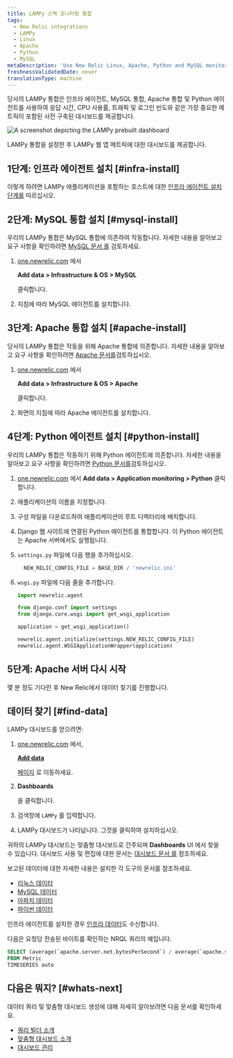 ```yaml
---
title: LAMPy 스택 모니터링 통합
tags:
  - New Relic integrations
  - LAMPy
  - Linux
  - Apache
  - Python
  - MySQL
metaDescription: 'Use New Relic Linux, Apache, Python and MySQL monitoring to get a dashboard with metrics from your LAMPy application.'
freshnessValidatedDate: never
translationType: machine
---
```



당사의 LAMPy 통합은 인프라 에이전트, MySQL 통합, Apache 통합 및 Python 에이전트를 사용하여 응답 시간, CPU 사용률, 트래픽 및 로그인 빈도와 같은 가장 중요한 메트릭이 포함된 사전 구축된 대시보드를 제공합니다.

<img
  title="Lampy dashboard"
  alt="A screenshot depicting the LAMPy prebuilt dashboard"
  src={infrastructureLampyDashboard}
/>

<figcaption>
  LAMPy 통합을 설정한 후 LAMPy 웹 앱 메트릭에 대한 대시보드를 제공합니다.
</figcaption>

## 1단계: 인프라 에이전트 설치 [#infra-install]

이렇게 하려면 LAMPy 애플리케이션을 포함하는 호스트에 대한 [인프라 에이전트 설치 단계를](/docs/infrastructure/install-infrastructure-agent/linux-installation/install-infrastructure-monitoring-agent-linux) 따르십시오.

## 2단계: MySQL 통합 설치 [#mysql-install]

우리의 LAMPy 통합은 MySQL 통합에 의존하여 작동합니다. 자세한 내용을 알아보고 요구 사항을 확인하려면 [MySQL 문서 를](/install/mysql/) 검토하세요.

1. [one.newrelic.com](https://one.newrelic.com) 에서

   <DNT>**Add data > Infrastructure & OS > MySQL**</DNT>

   클릭합니다.

2. 지침에 따라 MySQL 에이전트를 설치합니다.

## 3단계: Apache 통합 설치 [#apache-install]

당사의 LAMPy 통합은 작동을 위해 Apache 통합에 의존합니다. 자세한 내용을 알아보고 요구 사항을 확인하려면 [Apache 문서를](/docs/infrastructure/host-integrations/host-integrations-list/apache-monitoring-integration/)검토하십시오.

1. [one.newrelic.com](https://one.newrelic.com) 에서

   <DNT>**Add data > Infrastructure & OS > Apache**</DNT>

   클릭합니다.

2. 화면의 지침에 따라 Apache 에이전트를 설치합니다.

## 4단계: Python 에이전트 설치 [#python-install]

우리의 LAMPy 통합은 작동하기 위해 Python 에이전트에 의존합니다. 자세한 내용을 알아보고 요구 사항을 확인하려면 [Python 문서를](/docs/apm/agents/python-agent/getting-started/introduction-new-relic-python/)검토하십시오.

1. [one.newrelic.com](https://one.newrelic.com) 에서 <DNT>**Add data > Application monitoring > Python**</DNT> 클릭합니다.

2. 애플리케이션의 이름을 지정합니다.

3. 구성 파일을 다운로드하여 애플리케이션의 루트 디렉터리에 배치합니다.

4. Django 웹 사이트에 연결된 Python 에이전트를 통합합니다. 이 Python 에이전트는 Apache 서버에서도 실행됩니다.

5. `settings.py` 파일에 다음 행을 추가하십시오.

   ```py
     NEW_RELIC_CONFIG_FILE = BASE_DIR / 'newrelic.ini'
   ```

6. `wsgi.py` 파일에 다음 줄을 추가합니다.

   ```py
   import newrelic.agent

   from django.conf import settings 
   from django.core.wsgi import get_wsgi_application

   application = get_wsgi_application()

   newrelic.agent.initialize(settings.NEW_RELIC_CONFIG_FILE)
   newrelic.agent.WSGIApplicationWrapper(application)

   ```

## 5단계: Apache 서버 다시 시작

몇 분 정도 기다린 후 New Relic에서 데이터 찾기를 진행합니다.

## 데이터 찾기 [#find-data]

LAMPy 대시보드를 얻으려면:

1. [one.newrelic.com](https://one.newrelic.com) 에서,

   <DNT>[**Add data**](https://one.newrelic.com/marketplace)</DNT>

   [ 페이지](https://one.newrelic.com/marketplace) 로 이동하세요.

2. <DNT>**Dashboards**</DNT>

   을 클릭합니다.

3. 검색창에 `LAMPy` 를 입력합니다.

4. LAMPy 대시보드가 나타납니다. 그것을 클릭하여 설치하십시오.

귀하의 LAMPy 대시보드는 맞춤형 대시보드로 간주되며 <DNT>**Dashboards**</DNT> UI 에서 찾을 수 있습니다. 대시보드 사용 및 편집에 대한 문서는 [대시보드 문서 를](/docs/query-your-data/explore-query-data/dashboards/introduction-dashboards) 참조하세요.

보고된 데이터에 대한 자세한 내용은 설치한 각 도구의 문서를 참조하세요.

* [리눅스 데이터](/docs/infrastructure/install-infrastructure-agent/linux-installation/install-infrastructure-monitoring-agent-linux/)
* [MySQL 데이터](/install/mysql/#metrics)
* [아파치 데이터](/docs/infrastructure/host-integrations/host-integrations-list/apache-monitoring-integration/)
* [파이썬 데이터](/docs/apm/agents/python-agent/getting-started/introduction-new-relic-python/)

인프라 에이전트를 설치한 경우 [인프라 데이터](/docs/infrastructure/manage-your-data/data-instrumentation/default-infrastructure-monitoring-data/#infrastructure-events)도 수신합니다.

다음은 요청당 전송된 바이트를 확인하는 NRQL 쿼리의 예입니다.

```sql
SELECT (average(`apache.server.net.bytesPerSecond`) / average(`apache.server.net.requestsPerSecond`)) as 'Bytes sent per request' 
FROM Metric 
TIMESERIES auto
```

## 다음은 뭐지? [#whats-next]

데이터 쿼리 및 맞춤형 대시보드 생성에 대해 자세히 알아보려면 다음 문서를 확인하세요.

* [쿼리 빌더 소개](/docs/query-your-data/explore-query-data/query-builder/introduction-query-builder)
* [맞춤형 대시보드 소개](/docs/query-your-data/explore-query-data/dashboards/introduction-dashboards)
* [대시보드 관리](/docs/query-your-data/explore-query-data/dashboards/manage-your-dashboard)